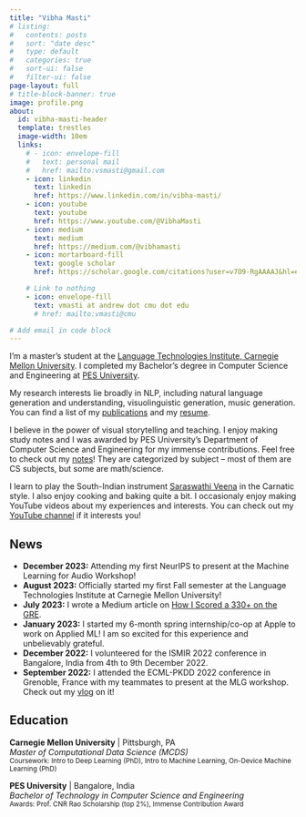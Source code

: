 ```yaml
---
title: "Vibha Masti"
# listing:
#   contents: posts
#   sort: "date desc"
#   type: default
#   categories: true
#   sort-ui: false
#   filter-ui: false
page-layout: full
# title-block-banner: true
image: profile.png
about: 
  id: vibha-masti-header
  template: trestles
  image-width: 10em
  links:
    # - icon: envelope-fill
    #   text: personal mail
    #   href: mailto:vsmasti@gmail.com
    - icon: linkedin
      text: linkedin
      href: https://www.linkedin.com/in/vibha-masti/
    - icon: youtube
      text: youtube
      href: https://www.youtube.com/@VibhaMasti
    - icon: medium
      text: medium
      href: https://medium.com/@vibhamasti
    - icon: mortarboard-fill
      text: google scholar
      href: https://scholar.google.com/citations?user=v7O9-RgAAAAJ&hl=en

    # Link to nothing
    - icon: envelope-fill
      text: vmasti at andrew dot cmu dot edu
      # href: mailto:vmasti@cmu

# Add email in code block
---
```


:::{#vibha-masti-header}



<!-- <div style="text-align: justify">  -->
I'm a master's student at the [Language Technologies Institute, Carnegie Mellon University](https://www.lti.cs.cmu.edu/). I completed my Bachelor's degree in Computer Science and Engineering at [PES University](https://cs.pes.edu/).

My research interests lie broadly in NLP, including natural language generation and understanding, visuolinguistic generation, music generation. You can find a list of my [publications](pubs.qmd) and my [resume](resumes/Resume_VibhaMasti.pdf).

I believe in the power of visual storytelling and teaching. I enjoy making study notes and I was awarded by PES University's Department of Computer Science and Engineering for my immense contributions. Feel free to check out my [notes](notes.qmd)! They are categorized by subject -- most of them are CS subjects, but some are math/science.

I learn to play the South-Indian instrument [Saraswathi Veena](https://www.youtube.com/watch?v=tswRaO-RTgU) in the Carnatic style. I also enjoy cooking and baking quite a bit. I occasionaly enjoy making YouTube videos about my experiences and interests. You can check out my [YouTube channel](https://www.youtube.com/@VibhaMasti) if it interests you!

<!-- </div> -->

:::


## News

- **December 2023:** Attending my first NeurIPS to present at the Machine Learning for Audio Workshop!
- **August 2023:** Officially started my first Fall semester at the Language Technologies Institute at Carnegie Mellon University! 
- **July 2023:** I wrote a Medium article on [How I Scored a 330+ on the GRE](https://medium.com/@vibhamasti/how-i-scored-a-334-on-the-gre-415b98c0f56d).
- **January 2023:** I started my 6-month spring internship/co-op at Apple to work on Applied ML! I am so excited for this experience and unbelievably grateful.
- **December 2022:** I volunteered for the ISMIR 2022 conference in Bangalore, India from 4th to 9th December 2022.
- **September 2022:** I attended the ECML-PKDD 2022 conference in Grenoble, France with my teammates to present at the MLG workshop. Check out my [vlog](https://youtu.be/l-xS1BjREHs) on it!
<!-- - **July 2022:** I traveled to Mumbai with my teammates to attend the IEEE TENSYMP conference and present our paper. I made a [YouTube video](https://www.youtube.com/watch?v=T6xu4eKhvac) about the experience! -->
<!-- - **June 6, 2022** I started my summer internship at Goldman Sachs. -->
<!-- - **[06/03]** Made my first ever [vlog](https://www.youtube.com/watch?v=EzQwSakbJ_U&t=4s)! It's about my 6th semester of college which was (finally) in-person! -->


## Education

**Carnegie Mellon University** | Pittsburgh, PA \
_Master of Computational Data Science (MCDS)_ \
<small>Coursework: Intro to Deep Learning (PhD), Intro to Machine Learning, On-Device Machine Learning (PhD)</small> \

**PES University** | Bangalore, India \
_Bachelor of Technology in Computer Science and Engineering_ \
<small>Awards: Prof. CNR Rao Scholarship (top 2%), Immense Contribution Award</small> \
